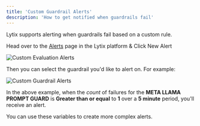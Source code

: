 ```yaml
---
title: 'Custom Guardrail Alerts'
description: 'How to get notified when guardrails fail'
---
```


Lytix supports alerting when guardrails fail based on a custom rule.

Head over to the [Alerts](https://lab.lytix.co/home/alerts) page in the Lytix platform & Click New Alert

![Custom Evaluation Alerts](/images/alerts/select-new-alert.gif)


Then you can select the guardrail you'd like to alert on. For example:

![Custom Guardrail Alerts](/images/alerts/custom-guardrail-alerts.png)

In the above example, when the *count* of failures for the **META LLAMA PROMPT GUARD** is **Greater than or equal** to **1** over a **5 minute** period, you'll receive an alert.

You can use these variables to create more complex alerts.